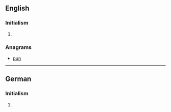 ==English==

===Initialism===
{{en-initialism}}

# {{context|television|US|lang=en}} {{initialism of|w:United Paramount Network|United Paramount Network|lang=en}}

===Anagrams===
* [[pun#English|pun]]

----

==German==

===Initialism===
{{de-initialism}}

# {{context|computing|lang=de}} {{initialism of|Umgekehrte Polnische Notation|lang=de}}